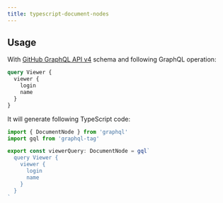 ```yaml
---
title: typescript-document-nodes
---
```




<PackageHeader />
<PackageApiDocs />

## Usage

With [GitHub GraphQL API v4](https://developer.github.com/v4) schema and following GraphQL operation:

```graphql
query Viewer {
  viewer {
    login
    name
  }
}
```

It will generate following TypeScript code:

```ts
import { DocumentNode } from 'graphql'
import gql from 'graphql-tag'

export const viewerQuery: DocumentNode = gql`
  query Viewer {
    viewer {
      login
      name
    }
  }
`
```
